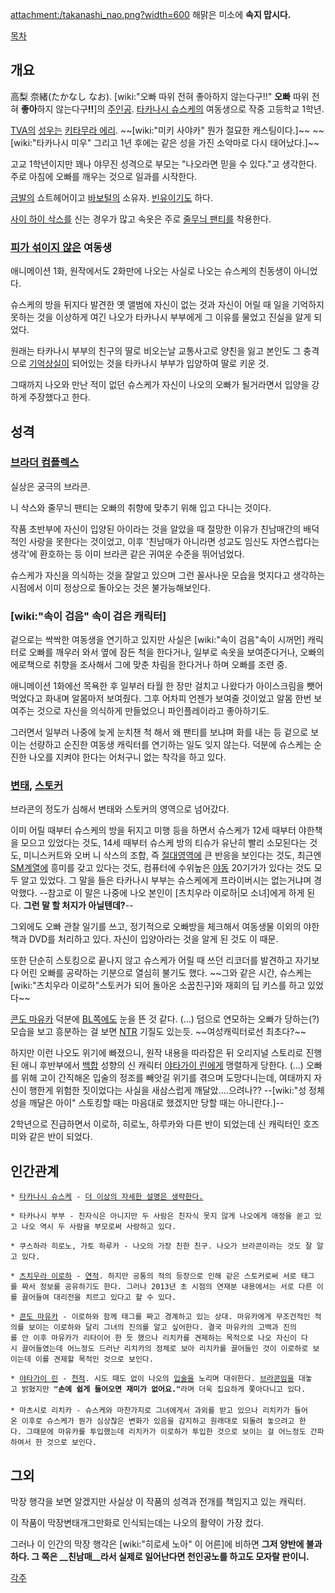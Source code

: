 attachment:/takanashi_nao.png?width=600
해맑은 미소에 '''속지 맙시다.'''

[[목차]]

== 개요 ==
高梨 奈緒(たかなし なお). [wiki:"오빠 따위 전혀 좋아하지 않는다구!!" '''오빠''' 따위 전혀 '''좋아'''하지 않는다구'''!!''']의 [[주인공]]. [[타카나시 슈스케]]의 여동생으로 작중 고등학교 1학년.

[[TVA]]의 [[성우]]는 [[키타무라 에리]]. ~~[wiki:"미키 사야카" 뭔가 절묘한 캐스팅이다.]~~ ~~[wiki:"타카나시 미우" 그리고 1년 후에는 같은 성을 가진 소악마로 다시 태어났다.]~~

고교 1학년이지만 꽤나 야무진 성격으로 부모는 "나오라면 믿을 수 있다."고 생각한다. 주로 아침에 오빠를 깨우는 것으로 일과를 시작한다. 

[[금발]]의 쇼트헤어이고 [[바보털]]의 소유자. [[빈유]]이기도 하다.

[[사이 하이 삭스]]를 신는 경우가 많고 속옷은 주로 [[줄무늬 팬티]]를 착용한다.

=== [[피가 섞이지 않은]] 여동생 ===
애니메이션 1화, 원작에서도 2화만에 나오는 사실로 나오는 슈스케의 친동생이 아니었다.

슈스케의 방을 뒤지다 발견한 옛 앨범에 자신이 없는 것과 자신이 어릴 때 일을 기억하지 못하는 것을 이상하게 여긴 나오가 타카나시 부부에게 그 이유를 물었고 진실을 알게 되었다.

원래는 타카나시 부부의 친구의 딸로 비오는날 교통사고로 양친을 잃고 본인도 그 충격으로 [[기억상실]]이 되어있는 것을 타카나시 부부가 입양하여 딸로 키운 것.

그때까지 나오와 만난 적이 없던 슈스케가 자신이 나오의 오빠가 될거라면서 입양을 강하게 주장했다고 한다. 

== 성격 ==
=== [[브라더 컴플렉스]] ===
실상은 궁극의 브라콘. 

니 삭스와 줄무늬 팬티는 오빠의 취향에 맞추기 위해 입고 다니는 것이다.

작품 초반부에 자신이 입양된 아이라는 것을 알았을 때 절망한 이유가 친남매간의 배덕적인 사랑을 못한다는 것이었고, 이후 '친남매가 아니라면 성교도 임신도 자연스럽다는 생각'에 환호하는 등 이미 브라콘 같은 귀여운 수준을 뛰어넘었다.

슈스케가 자신을 의식하는 것을 잘알고 있으며 그런 꼴사나운 모습을 멋지다고 생각하는 시점에서 이미 정상으로 돌아오는 것은 불가능해보인다.

=== [wiki:"속이 검음" 속이 검은 캐릭터] ===
겉으로는 싹싹한 여동생을 연기하고 있지만 사실은 [wiki:"속이 검음"속이 시꺼먼] 캐릭터로 오빠를 깨우러 와서 옆에 잠든 척을 한다거나, 일부로 속옷을 보여준다거나, 오빠의 에로책으로 취향을 조사해서 그에 맞춘 차림을 한다거나 하며 오빠를 조련 중.

애니메이션 1화에선 목욕한 후 일부러 타월 한 장만 걸치고 나왔다가 아이스크림을 뺏어먹었다고 화내며 알몸마저 보여줬다. 그후 어차피 언젠가 보여줄 것이었고 알몸 한번 보여주는 것으로 자신을 의식하게 만들었으니 파인플레이라고 좋아하기도.

그러면서 일부러 나중에 늦게 눈치챈 척 해서 왜 팬티를 보냐며 화를 내는 등 겉으로 보이는 선량하고 순진한 여동생 캐릭터를 연기하는 일도 잊지 않는다. 덕분에 슈스케는 순진한 나오를 지켜야 한다는 어처구니 없는 착각을 하고 있다.

=== [[변태]], [[스토커]] ===
브라콘의 정도가 심해서 변태와 스토커의 영역으로 넘어갔다.

이미 어릴 때부터 슈스케의 방을 뒤지고 미행 등을 하면서 슈스케가 12세 때부터 야한책을 모으고 있었다는 것도, 14세 때부터 슈스케 방의 티슈가 유난히 빨리 소모된다는 것도, 미니스커트와 오버 니 삭스의 조합, 즉 [[절대영역]]에 큰 반응을 보인다는 것도, 최근엔 [[SM]]계열에 흥미를 갖고 있다는 것도, 컴퓨터에 수위높은 [[야동]] 20기가가 있다는 것도 모두 알고 있었다. 그 말을 들은 타카나시 부부는 슈스케에게 프라이버시는 없는거냐며 경악했다. --참고로 이 말은 나중에 나오 본인이 [츠치우라 이로하|모 소녀]에게 하게 된다. '''그런 말 할 처지가 아닐텐데?'''--

그외에도 오빠 관찰 일기를 쓰고, 정기적으로 오빠방을 체크해서 여동생물 이외의 야한책과 DVD를 처리하고 있다. 자신이 입양아라는 것을 알게 된 것도 이 때문.

또한 단순히 스토킹으로 끝나지 않고 슈스케가 어릴 때 쓰던 리코더를 발견하고 자기보다 어린 오빠를 공략하는 기분으로 열심히 불기도 했다. ~~그와 같은 시간, 슈스케는 [wiki:"츠치우라 이로하"스토커가 되어 돌아온 소꿉친구]와 재회의 딥 키스를 하고 있었다~~

[[콘도 마유카]] 덕분에 [[BL]]쪽에도 눈을 뜬 것 같다. (...) 덤으로 연모하는 오빠가 당하는(?) 모습을 보고 흥분하는 걸 보면 [[NTR]] 기질도 있는듯. ~~여성캐릭터로선 최초다?~~

하지만 이런 나오도 위기에 빠졌으니, 원작 내용을 따라잡은 뒤 오리지널 스토리로 진행된 애니 후반부에서 [[백합]] 성향의 신 캐릭터 [[야타가이 린]]에게 맹렬하게 당한다. (...)  오빠를 위해 고이 간직해온 입술의 정조를 빼앗길 위기를 겪으며 도망다니는데, 여태까지 자신이 행한게 위험한 짓이었다는 사실을 새삼스럽게 깨달았....으려나?? --[wiki:"성 정체성을 깨달은 아이" 스토킹할 때는 마음대로 했겠지만 당할 때는 아니란다.]--

2학년으로 진급하면서 이로하, 히로노, 하루카와 다른 반이 되었는데 신 캐릭터인 호즈미와 같은 반이 되었다.

== 인간관계 ==
 * [[타카나시 슈스케]] - [[더 이상의 자세한 설명은 생략한다.]]

 * 타카나시 부부 - 친자식은 아니지만 두 사람은 친자식 못지 않게 나오에게 애정을 쏟고 있고 나오 역시 두 사람을 부모로써 사랑하고 있다.

 * 쿠스하라 히로노, 가토 하루카 - 나오의 가장 친한 친구. 나오가 브라콘이라는 것도 잘 알고 있다. 

 * [[츠치우라 이로하]] - [[연적]]. 하지만 공통의 적의 등장으로 인해 같은 스토커로써 서로 태그를 짜서 정보를 공유하기도 한다. 그러나 2013년 초 시점의 연재분 내용에서는 서로 다른 이를 끌어들여 대리전을 치르고 있다고 할 수 있다.

 * [[콘도 마유카]] - 이로하와 함께 태그를 짜고 경계하고 있는 상대. 마유카에게 무조건적인 적의를 보이는 이로하와 달리 그녀의 진의를 알고 싶어한다. 결국 마유카의 고백과 진의를 안 이후 마유카가 리타이어 한 듯 했으나 리치카를 견제하는 목적으로 나오 자신이 다시 끌어들였는데 어느정도 드러난 리치카의 정체로 보아 리치카를 끌어들인 것이 이로하로 보이는데 이를 견제할 목적인 것으로 보인다.

 * [[야타가이 린]] - [[천적]]. 시도 때도 없이 나오의 [[입술]]을 노리며 대쉬한다. [[브라콘]]임을 대놓고 밝혔지만 '''"손에 쉽게 들어오면 재미가 없어요."'''라며 더욱 집요하게 쫓아다니고 있다.
 
 * 마츠시로 리치카 - 슈스케와 마찬가지로 그녀에게서 과외를 받고 있으나 리치카가 들어온 이후로 슈스케가 뭔가 심상찮은 변화가 있음을 감지하고 원래대로 되돌려 놓으려고 한다. 그때문에 마유카를 투입했는데 리치카가 이로하가 투입한 것으로 보이는 걸 어느정도 간파하여서 한 것으로 보인다.

== 그외 ==
막장 행각을 보면 알겠지만 사실상 이 작품의 성격과 전개를 책임지고 있는 캐릭터.

이 작품이 막장변태개그만화로 인식되는데는 나오의 활약이 가장 컸다.

그러나 이 인간의 막장 행각은 [wiki:"히로세 노아" 이 어른]에 비하면 '''그저 양반에 불과하다. 그 쪽은 __친남매__라서 실제로 일어난다면 천인공노를 하고도 모자랄 판이니.'''

[[각주]]
